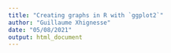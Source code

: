 ```yaml
---
title: "Creating graphs in R with `ggplot2`"
author: "Guillaume Xhignesse"
date: "05/08/2021"
output: html_document
---
```


